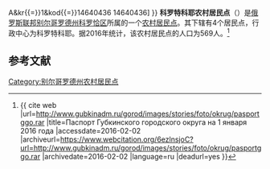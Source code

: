 {{Infobox Settlement
| official_name = 科罗特科耶农村居民点
| native_name = Коротковское сельское поселение
| settlement_type = [[农村居民点|农村居民点]]
| subdivision_type = [[国家|国家]]
| subdivision_type1 = [[州_(俄罗斯)|州]]
| subdivision_type2 = [[区_(苏联)|区]]
| subdivision_name = {{RUS}}
| subdivision_name1 = [[别尔哥罗德州|别尔哥罗德州]]
| subdivision_name2 = [[科罗恰区|科罗恰区]]
| seat_type = 行政中心
| seat = 科罗特科耶
| population_as_of=2016
| population_footnotes = <ref name=stat />
| population_total = 569
| coordinates_display = inline,title
| latd = 50 | latm = 53 | lats = 25 | latNS = N
| longd = 37 | longm = 16 | longs = 30 | longEW = E
| timezone = [[莫斯科时间|MSK]]
| utc_offset = +3
| blank_name = [[俄罗斯市政土地区划代码|OKTMO编码]]
| blank_info = [http://classif.spb.ru/classificators/view/tma.php?st{{=}}A&kr{{=}}1&kod{{=}}14640436 14640436]
}}
'''科罗特科耶农村居民点'''（{{lang-ru|Коротковское сельское поселение}}）是[[俄罗斯联邦|俄罗斯联邦]][[别尔哥罗德州|别尔哥罗德州]][[科罗恰区|科罗恰区]]所属的一个[[农村居民点|农村居民点]]。其下辖有4个居民点，行政中心为科罗特科耶。据2016年统计，该农村居民点的人口为569人。<ref name=stat>{{ cite web |url=http://www.gubkinadm.ru/gorod/images/stories/foto/okrug/pasportggo.rar |title=Паспорт Губкинского городского округа на 1 января 2016 года |accessdate=2016-02-02 |archiveurl=https://www.webcitation.org/6ezlnsjoC?url=http://www.gubkinadm.ru/gorod/images/stories/foto/okrug/pasportggo.rar |archivedate=2016-02-02 |language=ru |deadurl=yes }}</ref>

== 参考文献 ==
{{reflist}}

{{Russia-stub}}

[[Category:别尔哥罗德州农村居民点|Category:别尔哥罗德州农村居民点]]